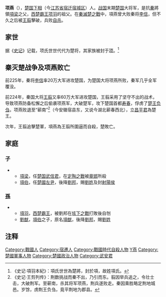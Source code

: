 {{Infobox 先秦人物
|名称=項燕
|图像=
|图说=
|别称=
|姓=羋
|氏=項
|名=燕
|字=
|别名=
|别字=
|谥号=
|时代=[[戰國時期|戰國時期]]
|国家=[[楚國|楚國]]
|民族=
|身份=
|官位=
|爵位=
|出生日期=
|出生地点=
|逝世日期=前223年
|逝世地点=
|在位=
|父=
|母=
|正妻=
|妾=
|夫=
|子女=[[項梁|項梁]]
|太子=
|都城=
|居所=
|墓葬=
|著作=
}}
'''项燕'''（{{bd|？||前223年||catIdx=X项}}），[[楚国|楚国]][[下相|下相]]（今[[江苏省|江苏省]][[宿迁|宿迁]][[宿城区|宿城区]]）人。[[战国|战国]]末期[[楚国|楚国]]大将军，是抗[[秦|秦]]將領[[項梁|項梁]]之父，[[项羽|西楚霸王项羽]]的祖父。在[[秦滅楚之戰|秦滅楚之戰]]中，項燕曾大败秦将[[李信|李信]]，但不久之后被[[王翦|王翦]]擊破，兵败[[自杀|自杀]]。

== 家世 ==
据《[[史记|史记]]》记载，项氏世世代代为楚将，其家族被封于[[沈丘縣|项]]。<ref>《史记·項羽本紀》：項氏世世為楚將，封於項，故姓項氏。</ref>

==秦灭楚战争及项燕败亡==

前225年，秦将[[李信|李信]]率20万大军进攻楚国，为楚国大将项燕所败，秦军几乎全军覆没。

前224年，秦国大将[[王翦|王翦]]又率60万大军进攻楚国，王翦采用了坚守不出的战术，导致项燕防备松懈之后偷袭项燕军，大破楚军，攻下楚国首都[[寿春|寿春]]，俘虏了[[楚王负刍|楚王负刍]]，项燕败退至“蕲南”<ref>《史记·王剪列传》：荆数挑战而秦不出，乃引而东。翦因举兵追之，令壮士击，大破荆军。至蕲南，杀其将军项燕，荆兵遂败走。秦因乘胜略定荆地城邑。岁馀，虏荆王负刍，竟平荆地为郡县。</ref>（今安徽宿县东，又说今湖北蕲春西北），立[[昌平君|昌平君]]為楚王。

次年，王翦追擊楚軍，項燕為王翦所圍逼而自殺，楚敗亡。

==家庭==
===子===
**[[項梁|項梁]]，任[[楚国|楚国]][[武信君|武信君]]，在[[定陶之戰|定陶之戰]]被[[章邯|章邯]]所殺
**[[項伯|項伯]]，任[[楚國|楚國]][[左尹|左尹]]，後降[[劉邦|劉邦]]，賜[[劉姓|劉姓]]及封[[射陽侯|射陽侯]]

===[[孫|孫]]===
**[[項羽|項羽]]，[[西楚霸王|西楚霸王]]，被劉邦在[[垓下之戰|垓下之戰]]打敗後自刎
**[[劉猷|劉猷]]，[[項伯|項伯]]之子，原名[[項猷|項猷]]，後降[[劉邦|劉邦]]，賜[[劉姓|劉姓]]

==注释==
{{reflist}}

{{DEFAULTSORT:X項燕}}
{{秦灭六国之战}}
{{Portal bar|中國|戰國|楚國|政治|軍事|歷史|人物}}
[[Category:戰國人|Category:戰國人]]
[[Category:宿遷人|Category:宿遷人]]
[[Category:戰國時代自殺人物|Category:戰國時代自殺人物]]
[[Category:項姓|Y燕]]
[[Category:楚國軍事人物|Category:楚國軍事人物]]
[[Category:楚國政治人物|Category:楚國政治人物]]
[[Category:武安君|Category:武安君]]